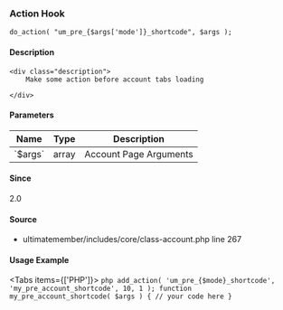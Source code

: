 
### Action Hook    
    
```
do_action( "um_pre_{$args['mode']}_shortcode", $args );
```

#### Description
    <div class="description">
        Make some action before account tabs loading
 
    </div>

#### Parameters
            
<table className="table-auto mt-2 border dark:border-gray-500 p-5 text-sm text-left">
<thead>
<tr>
<th  className="px-3">Name</th>
<th  className="px-3">Type</th>
<th  className="px-3">Description</th>
</tr>
</thead>
<tbody>
               <tr >
               <td className="px-3 py-2">`$args`</td>
               <td className="px-3 py-2">array</td>
               <td className="px-3 py-2 text-sm">Account Page Arguments</td>
               </tr>
</tbody>
</table>

#### Since
<div class="description">
2.0
</div>

#### Source
  - <Link href="/developer/files/includes-core-class-account#source-view.267">ultimatemember/includes/core/class-account.php</Link> <Link href="/developer/files/includes-core-class-account#source-view.267">line 267</Link>



#### Usage Example

<Tabs items={['PHP']}>
    <Tab>
    ```php
    add_action( 'um_pre_{$mode}_shortcode', 'my_pre_account_shortcode', 10, 1 );
 function my_pre_account_shortcode( $args ) {
     // your code here
 }
    ```
    </Tab>
</Tabs>